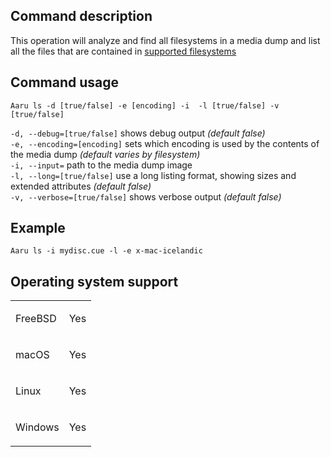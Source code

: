 ==Command description==
This operation will analyze and find all filesystems in a media dump and list all the files that are contained in [[Filesystems-recognized-by-Aaru|supported filesystems]]

==Command usage==
<code>Aaru ls -d [true/false] -e [encoding] -i <dump> -l [true/false] -v [true/false]</code> 

<code>-d, --debug=[true/false]</code> shows debug output ''(default false)''<br />
<code>-e, --encoding=[encoding]</code> sets which encoding is used by the contents of the media dump ''(default varies by filesystem)''<br />
<code>-i, --input=<dump></code> path to the media dump image<br />
<code>-l, --long=[true/false]</code> use a long listing format, showing sizes and extended attributes ''(default false)''<br />
<code>-v, --verbose=[true/false]</code> shows verbose output ''(default false)''<br />

==Example==
<code>Aaru ls -i mydisc.cue -l -e x-mac-icelandic</code>

==Operating system support==
{|
| FreeBSD
| Yes
|-
| macOS
| Yes
|-
| Linux
| Yes
|-
| Windows
| Yes
|}
